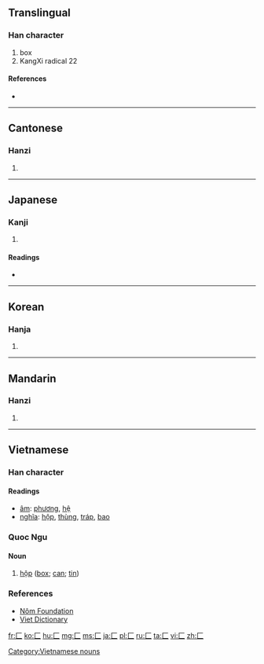 ==Translingual==
{{stroke order|type=animate}}

===Han character===
{{Han char|rn=22|rad=匚|as=00|sn=2|four=7171<sub>0</sub>|canj=一女 (MV)}}

# box
# KangXi radical 22

====References====
* {{Han ref|kx=0153.100|dkj=02595|dj=0344.260|hdz=10081.030|uh=531A|ud=21274|bh=C943|bd=51523}}

----

==Cantonese==

===Hanzi===
{{yue-hanzi|jyut=|y=fong1}}

# {{defn|lang=yue|sort=匚00}}

----

==Japanese==

===Kanji===
{{ja-kanji|grade=|rs=匚00}}

# {{defn|lang=ja|sort=匚00}}

====Readings====
* {{ja-readings|on=[[ほう]] (hō)|kun=[[はこ]] (hako)}}

----

==Korean==

===Hanja===
{{ko-hanja|hangeul=방|rv=bang|mr=pang}}

# {{defn|lang=ko|sort=匚00}}

----

==Mandarin==

===Hanzi===
{{cmn-hanzi|pin=[[cáng]] ([[cang2]]), [[fāng]] ([[fang1]])|wg=ts'ang<sup>2</sup>, fang<sup>1</sup>}}

# {{defn|lang=cmn|sort=匚00}}

----

==Vietnamese==

===Han character===
{{vi-hantu|rs=匚00}}

====Readings====
* [[音読|âm]]: [[phương]], [[hệ]]
* [[意義|nghĩa]]: [[hộp]], [[thùng]], [[tráp]], [[bao]]

===Quoc Ngu===
{{rfc-header|Quoc Ngu}}

====Noun====
# [[hộp]] ([[box]]; [[can]]; [[tin]])

===References===
* [http://nomfoundation.org/nomdb/lookup.php Nôm Foundation]
* [http://www.vietdictionary.com Viet Dictionary]

[[Category:Vietnamese nouns]]

[[fr:匚]]
[[ko:匚]]
[[hu:匚]]
[[mg:匚]]
[[ms:匚]]
[[ja:匚]]
[[pl:匚]]
[[ru:匚]]
[[ta:匚]]
[[vi:匚]]
[[zh:匚]]
